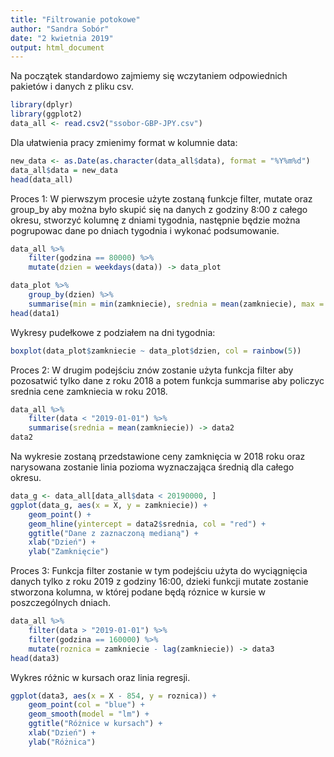 ```yaml
---
title: "Filtrowanie potokowe"
author: "Sandra Sobór"
date: "2 kwietnia 2019"
output: html_document
---
```


Na początek standardowo zajmiemy się wczytaniem odpowiednich pakietów i danych z pliku csv.
```r
library(dplyr)
library(ggplot2)
data_all <- read.csv2("ssobor-GBP-JPY.csv")
```

Dla ułatwienia pracy zmienimy format w kolumnie data:

```r
new_data <- as.Date(as.character(data_all$data), format = "%Y%m%d")
data_all$data = new_data
head(data_all)
```


Proces 1: 
W pierwszym procesie użyte zostaną funkcje filter, mutate oraz group_by aby można było skupić się na danych z godziny 8:00 z całego okresu, stworzyć kolumnę z dniami tygodnia, następnie będzie można pogrupowac dane po dniach tygodnia i wykonać podsumowanie.

```r
data_all %>%
    filter(godzina == 80000) %>%
    mutate(dzien = weekdays(data)) -> data_plot

data_plot %>%
    group_by(dzien) %>% 
    summarise(min = min(zamkniecie), srednia = mean(zamkniecie), max = max(zamkniecie)) -> data1
head(data1)
```

Wykresy pudełkowe z podziałem na dni tygodnia: 

```r
boxplot(data_plot$zamkniecie ~ data_plot$dzien, col = rainbow(5))
```


Proces 2:
W drugim podejściu znów zostanie użyta funkcja filter aby pozosatwić tylko dane z roku 2018 a potem funkcja summarise aby policzyc srednia cene zamkniecia w roku 2018.

```r
data_all %>%
    filter(data < "2019-01-01") %>%
    summarise(srednia = mean(zamkniecie)) -> data2
data2
```

Na wykresie zostaną przedstawione ceny zamknięcia w 2018 roku oraz narysowana zostanie linia pozioma wyznaczająca średnią dla całego okresu.

```r
data_g <- data_all[data_all$data < 20190000, ]
ggplot(data_g, aes(x = X, y = zamkniecie)) + 
    geom_point() +
    geom_hline(yintercept = data2$srednia, col = "red") +
    ggtitle("Dane z zaznaczoną medianą") +
    xlab("Dzień") +
    ylab("Zamknięcie")
```


Proces 3: 
Funkcja filter zostanie w tym podejściu użyta do wyciągnięcia danych tylko z roku 2019 z godziny 16:00, dzieki funkcji mutate zostanie stworzona kolumna, w której podane będą róznice w kursie w poszczególnych dniach.

```r
data_all %>% 
    filter(data > "2019-01-01") %>%
    filter(godzina == 160000) %>%
    mutate(roznica = zamkniecie - lag(zamkniecie)) -> data3
head(data3)
```

Wykres różnic w kursach oraz linia regresji. 

```r
ggplot(data3, aes(x = X - 854, y = roznica)) + 
    geom_point(col = "blue") + 
    geom_smooth(model = "lm") +
    ggtitle("Różnice w kursach") + 
    xlab("Dzień") +
    ylab("Różnica")
    
```

